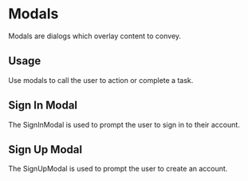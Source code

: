 
<Meta title="Design System|Modals" component={SignUpModal} />

# Modals

Modals are dialogs which overlay content to convey.

## Usage

Use modals to call the user to action or complete a task.

## Sign In Modal

The SignInModal is used to prompt the user to sign in to their account.

<Preview withToolbar>
  <Story name="signIn">
    <SignInModal showModal={boolean("Show Modal", true)} />
  </Story>
</Preview>

## Sign Up Modal

The SignUpModal is used to prompt the user to create an account.

<Preview withToolbar>
  <Story name="signUp">
    <SignUpModal showModal={boolean("Show Modal", true)} />
  </Story>
</Preview>
